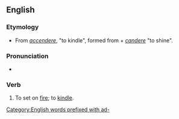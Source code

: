 ==English==

===Etymology===
* From {{etyl|la|en}} ''[[accendere]]'', "to kindle", formed from ''{{m|la|ad-}}'' + ''[[candere]]'' "to shine".

===Pronunciation===
* {{IPA|[ækˈsɛnd]|lang=en}}

===Verb===
{{en-verb}}

# {{lb|en|transitive|obsolete}} To set on [[fire]]; to [[kindle]].

[[Category:English words prefixed with ad-]]